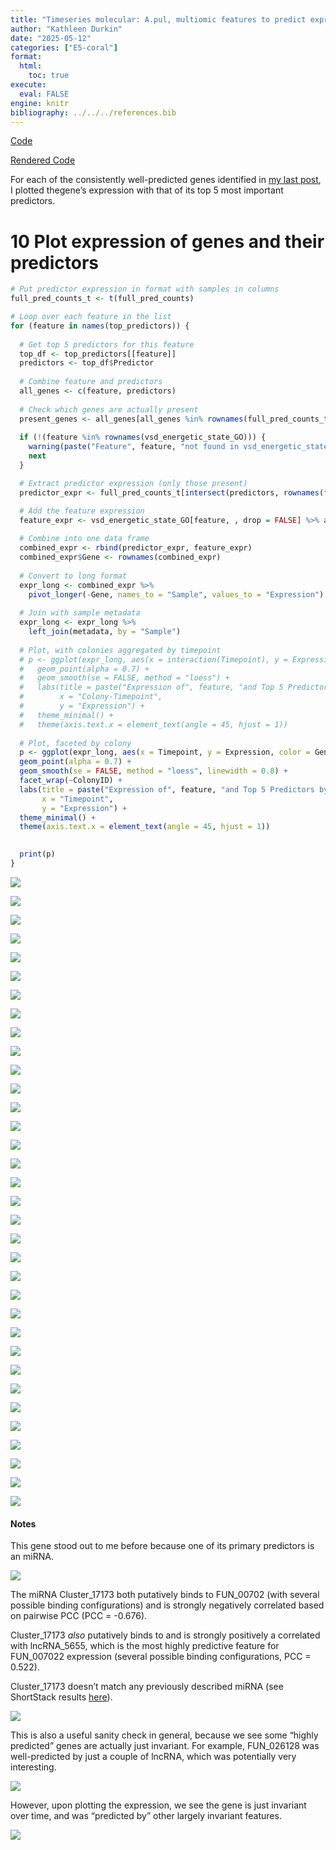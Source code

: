 ```yaml
---
title: "Timeseries molecular: A.pul, multiomic features to predict expression. Machine learning -- Part 4"
author: "Kathleen Durkin"
date: "2025-05-12"
categories: ["E5-coral"]
format:
  html:
    toc: true
execute: 
  eval: FALSE
engine: knitr
bibliography: ../../../references.bib
---
```


[Code](https://github.com/urol-e5/timeseries_molecular/blob/main/D-Apul/code/22.3-Apul-multiomic-machine-learning-byTP.Rmd)

[Rendered Code](https://github.com/urol-e5/timeseries_molecular/blob/main/D-Apul/code/22.3-Apul-multiomic-machine-learning-byTP.md)

For each of the consistently well-predicted genes identified in [my last post](./2025_05_08_timeseries_multiomic_ML_3.qmd), I plotted thegene's expression with that of its top 5 most important predictors.

# 10 Plot expression of genes and their predictors

``` r
# Put predictor expression in format with samples in columns
full_pred_counts_t <- t(full_pred_counts)

# Loop over each feature in the list
for (feature in names(top_predictors)) {
  
  # Get top 5 predictors for this feature
  top_df <- top_predictors[[feature]]
  predictors <- top_df$Predictor
  
  # Combine feature and predictors
  all_genes <- c(feature, predictors)
  
  # Check which genes are actually present
  present_genes <- all_genes[all_genes %in% rownames(full_pred_counts_t) | all_genes %in% rownames(vsd_energetic_state_GO)]
  
  if (!(feature %in% rownames(vsd_energetic_state_GO))) {
    warning(paste("Feature", feature, "not found in vsd_energetic_state_GO Skipping..."))
    next
  }

  # Extract predictor expression (only those present)
  predictor_expr <- full_pred_counts_t[intersect(predictors, rownames(full_pred_counts_t)), , drop = FALSE] %>% as.data.frame()

  # Add the feature expression
  feature_expr <- vsd_energetic_state_GO[feature, , drop = FALSE] %>% as.data.frame()
  
  # Combine into one data frame
  combined_expr <- rbind(predictor_expr, feature_expr)
  combined_expr$Gene <- rownames(combined_expr)
  
  # Convert to long format
  expr_long <- combined_expr %>%
    pivot_longer(-Gene, names_to = "Sample", values_to = "Expression")
  
  # Join with sample metadata
  expr_long <- expr_long %>%
    left_join(metadata, by = "Sample")
  
  # Plot, with colonies aggregated by timepoint
  # p <- ggplot(expr_long, aes(x = interaction(Timepoint), y = Expression, color = Gene, group = Gene)) +
  #   geom_point(alpha = 0.7) +
  #   geom_smooth(se = FALSE, method = "loess") +
  #   labs(title = paste("Expression of", feature, "and Top 5 Predictors"),
  #        x = "Colony-Timepoint",
  #        y = "Expression") +
  #   theme_minimal() +
  #   theme(axis.text.x = element_text(angle = 45, hjust = 1))
  
  # Plot, faceted by colony
  p <- ggplot(expr_long, aes(x = Timepoint, y = Expression, color = Gene, group = Gene)) +
  geom_point(alpha = 0.7) +
  geom_smooth(se = FALSE, method = "loess", linewidth = 0.8) +
  facet_wrap(~ColonyID) +
  labs(title = paste("Expression of", feature, "and Top 5 Predictors by Colony"),
       x = "Timepoint",
       y = "Expression") +
  theme_minimal() +
  theme(axis.text.x = element_text(angle = 45, hjust = 1))

  
  print(p)
}
```

![](./images/22.3-Apul-multiomic-machine-learning-byTP_files_2/unnamed-chunk-73-1.png)<!-- -->

![](./images/22.3-Apul-multiomic-machine-learning-byTP_files_2/unnamed-chunk-73-2.png)<!-- -->

![](./images/22.3-Apul-multiomic-machine-learning-byTP_files_2/unnamed-chunk-73-3.png)<!-- -->

![](./images/22.3-Apul-multiomic-machine-learning-byTP_files_2/unnamed-chunk-73-4.png)<!-- -->

![](./images/22.3-Apul-multiomic-machine-learning-byTP_files_2/unnamed-chunk-73-5.png)<!-- -->

![](./images/22.3-Apul-multiomic-machine-learning-byTP_files_2/unnamed-chunk-73-6.png)<!-- -->

![](./images/22.3-Apul-multiomic-machine-learning-byTP_files_2/unnamed-chunk-73-7.png)<!-- -->

![](./images/22.3-Apul-multiomic-machine-learning-byTP_files_2/unnamed-chunk-73-8.png)<!-- -->

![](./images/22.3-Apul-multiomic-machine-learning-byTP_files_2/unnamed-chunk-73-9.png)<!-- -->

![](./images/22.3-Apul-multiomic-machine-learning-byTP_files_2/unnamed-chunk-73-10.png)<!-- -->

![](./images/22.3-Apul-multiomic-machine-learning-byTP_files_2/unnamed-chunk-73-11.png)<!-- -->

![](./images/22.3-Apul-multiomic-machine-learning-byTP_files_2/unnamed-chunk-73-12.png)<!-- -->

![](./images/22.3-Apul-multiomic-machine-learning-byTP_files_2/unnamed-chunk-73-13.png)<!-- -->

![](./images/22.3-Apul-multiomic-machine-learning-byTP_files_2/unnamed-chunk-73-14.png)<!-- -->

![](./images/22.3-Apul-multiomic-machine-learning-byTP_files_2/unnamed-chunk-73-15.png)<!-- -->

![](./images/22.3-Apul-multiomic-machine-learning-byTP_files_2/unnamed-chunk-73-16.png)<!-- -->

![](./images/22.3-Apul-multiomic-machine-learning-byTP_files_2/unnamed-chunk-73-17.png)<!-- -->

![](./images/22.3-Apul-multiomic-machine-learning-byTP_files_2/unnamed-chunk-73-18.png)<!-- -->

![](./images/22.3-Apul-multiomic-machine-learning-byTP_files_2/unnamed-chunk-73-19.png)<!-- -->

![](./images/22.3-Apul-multiomic-machine-learning-byTP_files_2/unnamed-chunk-73-20.png)<!-- -->

![](./images/22.3-Apul-multiomic-machine-learning-byTP_files_2/unnamed-chunk-73-21.png)<!-- -->

![](./images/22.3-Apul-multiomic-machine-learning-byTP_files_2/unnamed-chunk-73-22.png)<!-- -->

![](./images/22.3-Apul-multiomic-machine-learning-byTP_files_2/unnamed-chunk-73-23.png)<!-- -->

![](./images/22.3-Apul-multiomic-machine-learning-byTP_files_2/unnamed-chunk-73-24.png)<!-- -->

![](./images/22.3-Apul-multiomic-machine-learning-byTP_files_2/unnamed-chunk-73-25.png)<!-- -->

![](./images/22.3-Apul-multiomic-machine-learning-byTP_files_2/unnamed-chunk-73-26.png)<!-- -->

![](./images/22.3-Apul-multiomic-machine-learning-byTP_files_2/unnamed-chunk-73-27.png)<!-- -->

![](./images/22.3-Apul-multiomic-machine-learning-byTP_files_2/unnamed-chunk-73-28.png)<!-- -->

![](./images/22.3-Apul-multiomic-machine-learning-byTP_files_2/unnamed-chunk-73-29.png)<!-- -->

![](./images/22.3-Apul-multiomic-machine-learning-byTP_files_2/unnamed-chunk-73-30.png)<!-- -->

![](./images/22.3-Apul-multiomic-machine-learning-byTP_files_2/unnamed-chunk-73-31.png)<!-- -->

![](./images/22.3-Apul-multiomic-machine-learning-byTP_files_2/unnamed-chunk-73-32.png)<!-- -->

![](./images/22.3-Apul-multiomic-machine-learning-byTP_files_2/unnamed-chunk-73-33.png)<!-- -->

![](./images/22.3-Apul-multiomic-machine-learning-byTP_files_2/unnamed-chunk-73-34.png)<!-- -->

#### Notes

This gene stood out to me before because one of its primary predictors is an miRNA.

![](./images/22.3-Apul-multiomic-machine-learning-byTP_files_2/unnamed-chunk-73-7.png)

The miRNA Cluster_17173 both putatively binds to FUN_00702 (with several possible binding configurations) and is strongly negatively correlated based on pairwise PCC (PCC = -0.676).

Cluster_17173 *also* putatively binds to and is strongly positively a correlated with lncRNA_5655, which is the most highly predictive feature for FUN_007022 expression (several possible binding configurations, PCC = 0.522).

Cluster_17173 doesn't match any previously described miRNA (see ShortStack results [here](https://github.com/urol-e5/timeseries_molecular/blob/main/D-Apul/output/04-Apul-sRNA-discovery-ShortStack/ShortStack_out/Results.txt)).

![](https://shedurkin.github.io/Roberts-LabNotebook/posts/projects/E5_coral/images/22.3-Apul-multiomic-machine-learning-byTP_files/figure-gfm/unnamed-chunk-72-7.png)

This is also a useful sanity check in general, because we see some "highly predicted" genes are actually just invariant. For example, FUN_026128 was well-predicted by just a couple of lncRNA, which was potentially very interesting.

![](https://shedurkin.github.io/Roberts-LabNotebook/posts/projects/E5_coral/images/22.3-Apul-multiomic-machine-learning-byTP_files/figure-gfm/unnamed-chunk-72-19.png)

However, upon plotting the expression, we see the gene is just invariant over time, and was "predicted by" other largely invariant features.

![](./images/22.3-Apul-multiomic-machine-learning-byTP_files_2/unnamed-chunk-73-19.png)<!-- -->
